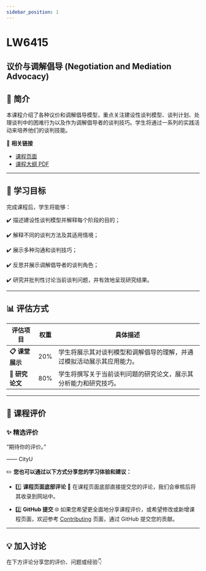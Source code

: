 ```yaml
---
sidebar_position: 1
---
```


# LW6415
## 议价与调解倡导 (Negotiation and Mediation Advocacy)

## **📘 简介**
本课程介绍了各种议价和调解倡导模型，重点关注建设性谈判模型、谈判计划、处理谈判中的困难行为以及作为调解倡导者的谈判技巧。学生将通过一系列的实践活动来培养他们的谈判技能。

🔗 **相关链接**
- [课程页面](https://www.cityu.edu.hk/catalogue/pg/202425/course/LW6415.htm)
- [课程大纲 PDF](https://www.cityu.edu.hk/catalogue/pg/202425/course/LW6415.pdf)

---

## **🎯 学习目标**

完成课程后，学生将能够：

✔️ 描述建设性谈判模型并解释每个阶段的目的；

✔️ 解释不同的谈判方法及其适用情境；

✔️ 展示多种沟通和谈判技巧；

✔️ 反思并展示调解倡导者的谈判角色；

✔️ 研究并批判性讨论当前谈判问题，并有效地呈现研究结果。

---

## **📊 评估方式**

| **评估项目**          | **权重** | **具体描述**                                                                                       |
|----------------------|---------|---------------------------------------------------------------------------------------------------|
| **📋 课堂展示**       | 20%     | 学生将展示其对谈判模型和调解倡导的理解，并通过模拟活动展示其应用能力。                           |
| **📂 研究论文**       | 80%     | 学生将撰写关于当前谈判问题的研究论文，展示其分析能力和研究技巧。                               |

---

## **💬 课程评价**

### ✨ **精选评价**
<div className={commentStyles.commentBox}>
    <p className={commentStyles.commentText}>
        “期待你的评价。”
    </p>
    <p className={commentStyles.commentAuthor}>—— CityU</p>
</div>

✏️ **您也可以通过以下方式分享您的学习体验和建议：**

- 1️⃣ **课程页面底部评论**
💬 在课程页面底部直接提交您的评论，我们会审核后将其收录到网站中。

- 2️⃣ **GitHub 提交**
🌐 如果您希望更全面地分享课程评价，或希望修改或新增课程页面，欢迎参考 [Contributing](https://penjc.github.io/cityU-navigator/contributing) 页面，通过 GitHub 提交您的贡献。

---

## **💡 加入讨论**

在下方评论分享您的评价、问题或经验👇
<Utterances />